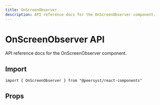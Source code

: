 ```yaml
---
title: OnScreenObserver
description: API reference docs for the OnScreenObserver component.
---
```



# OnScreenObserver API

API reference docs for the OnScreenObserver component.

## Import

```tsx
import { OnScreenObserver } from "@peersyst/react-components"
```

## Props

<Props component="OnScreenObserver" />